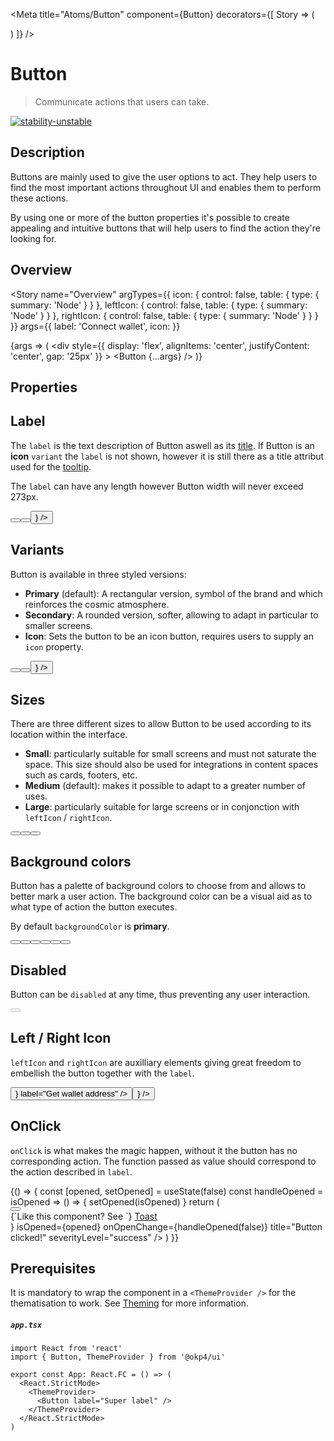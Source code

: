 
<Meta
  title="Atoms/Button"
  component={Button}
  decorators={[
    Story => (
      <ThemeProvider>
        <div className="story-theme-switcher">
          <ThemeSwitcher />
        </div>
        <div className="component-story-main">
          <Story />
        </div>
      </ThemeProvider>
    )
  ]}
/>

# Button

> Communicate actions that users can take.

[![stability-unstable](https://img.shields.io/badge/stability-unstable-yellow.svg)](https://github.com/emersion/stability-badges#unstable)

## Description

Buttons are mainly used to give the user options to act. They help users to find
the most important actions throughout UI and enables them to perform these actions.

By using one or more of the button properties it's possible to create appealing and intuitive buttons
that will help users to find the action they're looking for.

## Overview

<Story
  name="Overview"
  argTypes={{
    icon: { control: false, table: { type: { summary: 'Node' } } },
    leftIcon: { control: false, table: { type: { summary: 'Node' } } },
    rightIcon: { control: false, table: { type: { summary: 'Node' } } }
  }}
  args={{
    label: 'Connect wallet',
    icon: <Icon name="wallet" size={22} />
  }}
>
  {args => (
    <div
      style={{
        display: 'flex',
        alignItems: 'center',
        justifyContent: 'center',
        gap: '25px'
      }}
    >
      <Button {...args} />
    </div>
  )}
</Story>

## Properties

<ArgsTable story="Overview" />

## Label

The `label` is the text description of Button aswell as its [title](https://developer.mozilla.org/en-US/docs/Web/HTML/Global_attributes/title).
If Button is an **icon** `variant` the `label` is not shown, however it is still there as a title attribut used for the [tooltip](https://developer.mozilla.org/en-US/docs/Web/Accessibility/ARIA/Roles/Tooltip_Role).

The `label` can have any length however Button width will never exceed 273px.

<Canvas>
  <Story name="Label">
    <div
      style={{
        display: 'flex',
        alignItems: 'center',
        justifyContent: 'center',
        flexWrap: 'wrap',
        gap: '50px'
      }}
    >
      <Button label="Short label" />
      <Button label="Here is how the button acts when you have a long label" />
      <Button label="icon button" variant="icon" icon={<Icon name="profile" size={22} />} />
    </div>
  </Story>
</Canvas>

## Variants

Button is available in three styled versions:

- **Primary** (default): A rectangular version, symbol of the brand and which reinforces the cosmic atmosphere.
- **Secondary**: A rounded version, softer, allowing to adapt in particular to smaller screens.
- **Icon**: Sets the button to be an icon button, requires users to supply an `icon` property.

<Canvas>
  <Story name="Variants">
    <div
      style={{
        display: 'flex',
        alignItems: 'center',
        justifyContent: 'center',
        flexWrap: 'wrap',
        gap: '50px'
      }}
    >
      <Button backgroundColor="primary" variant="primary" label="Primary" size="medium" />
      <Button backgroundColor="primary" variant="secondary" label="Secondary" size="medium" />
      <Button
        backgroundColor="primary"
        variant="icon"
        label="Icon"
        size="medium"
        icon={<Icon name="wallet" size={22} />}
      />
    </div>
  </Story>
</Canvas>

## Sizes

There are three different sizes to allow Button to be used according to its location within the interface.

- **Small**: particularly suitable for small screens and must not saturate the space. This size should also be used for integrations in content spaces such as cards, footers, etc.
- **Medium** (default): makes it possible to adapt to a greater number of uses.
- **Large**: particularly suitable for large screens or in conjonction with `leftIcon` / `rightIcon`.

<Canvas>
  <Story name="Sizes">
    <div
      style={{
        display: 'flex',
        alignItems: 'center',
        justifyContent: 'center',
        flexWrap: 'wrap',
        gap: '50px'
      }}
    >
      <Button backgroundColor="primary" variant="primary" label="Small" size="small" />
      <Button backgroundColor="primary" variant="primary" label="Medium" size="medium" />
      <Button backgroundColor="primary" variant="primary" label="Large" size="large" />
    </div>
  </Story>
</Canvas>

## Background colors

Button has a palette of background colors to choose from and allows to better mark a user action.
The background color can be a visual aid as to what type of action the button executes.

By default `backgroundColor` is **primary**.

<Canvas>
  <Story name="Background colors">
    <div
      style={{
        display: 'flex',
        justifyContent: 'center',
        gap: '25px',
        flexWrap: 'wrap'
      }}
    >
      <Button backgroundColor="primary" variant="primary" label="Primary" size="medium" />
      <Button backgroundColor="secondary" variant="primary" label="Secondary" size="medium" />
      <Button backgroundColor="success" variant="primary" label="Success" size="medium" />
      <Button backgroundColor="error" variant="primary" label="Error" size="medium" />
      <Button backgroundColor="warning" variant="primary" label="Warning" size="medium" />
      <Button backgroundColor="info" variant="primary" label="Info" size="medium" />
    </div>
  </Story>
</Canvas>

## Disabled

Button can be `disabled` at any time, thus preventing any user interaction.

<Canvas>
  <Story name="Disabled">
    <div
      style={{
        display: 'flex',
        justifyContent: 'center'
      }}
    >
      <Button disabled variant="primary" label="I'm disabled" size="medium" />
    </div>
  </Story>
</Canvas>

## Left / Right Icon

`leftIcon` and `rightIcon` are auxilliary elements giving great freedom to embellish the button
together with the `label`.

<Canvas>
  <Story name="Left / Right Icon">
    <div
      style={{
        display: 'flex',
        justifyContent: 'center',
        flexWrap: 'wrap',
        gap: '50px'
      }}
    >
      <Button leftIcon={<Icon name="wallet" size={22} />} label="Get wallet address" />
      <Button label="Add wallet" rightIcon={<Icon name="add" size={22} />} />
    </div>
  </Story>
</Canvas>

## OnClick

`onClick` is what makes the magic happen, without it the button has no corresponding action.
The function passed as value should correspond to the action described in `label`.

<Canvas>
  <Story name="OnClick">
    {() => {
      const [opened, setOpened] = useState(false)
      const handleOpened = isOpened => () => {
        setOpened(isOpened)
      }
      return (
        <div>
          <div
            style={{
              display: 'flex',
              justifyContent: 'center'
            }}
          >
            <Button label="Click me!" onClick={handleOpened(true)} />
          </div>
          <Toast
            description={
              <div style={{ display: 'flex', flexDirection: 'column' }}>
                <Typography color="highlighted-text" fontSize="small" fontWeight="light">
                  {`Like this component? See `}
                  <Typography color="highlighted-text" fontSize="small" fontWeight="bold">
                    <a
                      href="/?path=/docs/atoms-toast--overview"
                      rel="author noreferrer"
                      target="_blank"
                      style={{ color: 'inherit' }}
                    >
                      Toast
                    </a>
                  </Typography>
                </Typography>
              </div>
            }
            isOpened={opened}
            onOpenChange={handleOpened(false)}
            title="Button clicked!"
            severityLevel="success"
          />
        </div>
      )
    }}
  </Story>
</Canvas>

## Prerequisites

It is mandatory to wrap the component in a `<ThemeProvider />` for the thematisation to work.
See <a href="?path=/docs/atoms-brand-identity-theming--theming">Theming</a> for more information.

##### **`app.tsx`**

```tsx
import React from 'react'
import { Button, ThemeProvider } from '@okp4/ui'

export const App: React.FC = () => (
  <React.StrictMode>
    <ThemeProvider>
      <Button label="Super label" />
    </ThemeProvider>
  </React.StrictMode>
)
```
